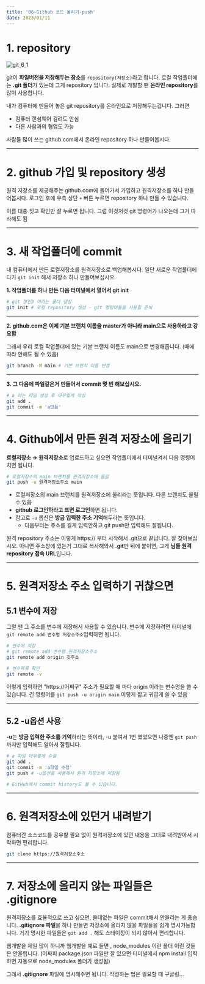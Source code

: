 ```yaml
---
title: '06-Github 코드 올리기-push'
date: 2023/01/11
---
```


# 1. repository

![git_6_1](https://raw.githubusercontent.com/berenickt/image-server/main/img/git_6_1.png)

git이 **파일버전을 저장해두는 장소**를 `repository(저장소)`라고 합니다.
로컬 작업폴더에는 **.git 폴더**가 있는데 그게 repository 입니다. 실제로 개발할 땐 **온라인 repository**를 많이 사용합니다.

내가 컴퓨터에 만들어 놓은 git repository를 온라인으로 저장해두는겁니다. 그러면

- 컴퓨터 랜섬웨어 걸려도 안심
- 다른 사람과의 협업도 가능

사람들 많이 쓰는 github.com에서 온라인 repository 하나 만들어봅시다.

---

# 2. github 가입 및 repository 생성

원격 저장소를 제공해주는 github.com에 들어가서 가입하고 원격저장소를 하나 만들어봅시다.
로그인 후에 우측 상단 `+` 버튼 누르면 repository 하나 만들 수 있습니다.

이름 대충 짓고 확인만 잘 누르면 됩니다. 그럼 이것저것 git 명령어가 나오는데 그거 따라해도 됨

---

# 3. 새 작업폴더에 commit

내 컴퓨터에서 만든 로컬저장소를 원격저장소로 백업해봅시다.
일단 새로운 작업폴더에다가 `git init` 해서 저장소 하나 만들어보십시오.

**1. 작업폴더를 하나 만든 다음 터미널에서 열어서 git init**

```bash
# git 장인3 이라는 폴더 생성
git init # 로컬 repository 생성 - git 명령어들을 사용할 준비
```

---

**2. github.com은 이제 기본 브랜치 이름을 master가 아니라 main으로 사용하라고 강요함**

그래서 우리 로컬 작업폴더에 있는 기본 브랜치 이름도 main으로 변경해줍니다. (때에 따라 안해도 될 수 있음)

```bash
git branch -M main # 기본 브랜치 이름 변경
```

---

**3. 그 다음에 파일같은거 만들어서 commit 몇 번 해보십시오.**

```bash
# a 라는 파일 생성 후 아무렇게 작성
git add .
git commit -m 'a만듬'
```

---

# 4. Github에서 만든 원격 저장소에 올리기

**로컬저장소 → 원격저장소**로 업로드하고 싶으면 작업폴더에서 터미널켜서 다음 명령어 치면 됩니다.

```bash
# 로컬저장소의 main 브랜치를 원격저장소에 올림
git push -u 원격저장소주소 main
```

- 로컬저장소의 main 브랜치를 원격저장소에 올리라는 뜻입니다. 다른 브랜치도 올릴 수 있음
- **github 로그인하라고 뜨면 로그인**하면 됩니다.
- 참고로 `-u` 옵션은 **방금 입력한 주소 기억**해두라는 뜻입니다.
  - 다음부터는 주소를 길게 입력안하고 git push만 입력해도 잘됩니다.

원격 repository 주소는 이렇게 https:// 부터 시작해서 .git으로 끝납니다. 잘 찾아보십시오.
아니면 주소창에 있는거 그대로 복사해와서 **.git**만 뒤에 붙이면, 그게 **님들 원격 repository 접속 URL**입니다.

---

# 5. 원격저장소 주소 입력하기 귀찮으면

## 5.1 변수에 저장

그럴 땐 그 주소를 변수에 저장해서 사용할 수 있습니다.
변수에 저장하려면 터미널에 `git remote add 변수명 저장소주소`입력하면 됩니다.

```bash
# 변수에 저장
# git remote add 변수명 원격저장소주소
git remote add origin 깃주소

# 변수목록 확인
git remote -v
```

이렇게 입력하면 "https://어쩌구" 주소가 필요할 때 마다 origin 이라는 변수명을 쓸 수 있습니다.
긴 명령어를 `git push -u origin main` 이렇게 짧고 귀엽게 쓸 수 있음

---

## 5.2 -u옵션 사용

**-u**는 **방금 입력한 주소를 기억**하라는 뜻이라, -u 붙여서 1번 했었으면 나중엔 `git push`까지만 입력해도 알아서 잘됩니다.

```bash
# a 파일 아무렇게 수정
git add .
git commit -m 'a파일 수정'
git push # -u옵션을 사용해서 원격 저장소에 저장됨

# GitHub에서 commit history도 볼 수 있습니다.
```

---

# 6. 원격저장소에 있던거 내려받기

컴퓨터간 소스코드를 공유할 필요 없이 원격저장소에 있던 내용을 그대로 내려받아서 시작하면 편리합니다.

```bash
git clone https://원격저장소주소
```

---

# 7. 저장소에 올리지 않는 파일들은 .gitignore

원격저장소를 효율적으로 쓰고 싶으면, 쓸데없는 파일은 commit해서 안올리는 게 좋습니다.
**.gitignore 파일**을 하나 만들면 저장소에 올리지 않을 파일들을 쉽게 명시가능합니다.
거기 명시한 파일들은 `git add .` 해도 스테이징이 되지 않아서 편리합니다.

웹개발을 제일 많이 하니까 웹개발을 예로 들면 , node_modules 이런 폴더 이런 것들은 안올립니다.
(어짜피 package.json 파일만 잘 있으면 터미널에서 npm install 입력하면 자동으로 node_modules 폴더가 생성됨)

그래서 **.gitignore** 파일에 명시해주면 됩니다. 작성하는 법은 필요할 때 구글링...
